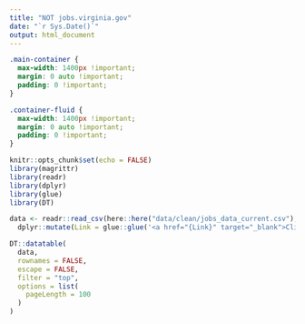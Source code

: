 ```yaml
---
title: "NOT jobs.virginia.gov"
date: "`r Sys.Date()`"
output: html_document
---
```


```css
.main-container {
  max-width: 1400px !important;
  margin: 0 auto !important;
  padding: 0 !important;
}

.container-fluid {
  max-width: 1400px !important;
  margin: 0 auto !important;
  padding: 0 !important;
}
```

```r
knitr::opts_chunk$set(echo = FALSE)
library(magrittr)
library(readr)
library(dplyr)
library(glue)
library(DT)
```

```r
data <- readr::read_csv(here::here("data/clean/jobs_data_current.csv"), show_col_types = FALSE) %>%
  dplyr::mutate(Link = glue::glue('<a href="{Link}" target="_blank">Click to view job</a>'))
```


```r
DT::datatable(
  data, 
  rownames = FALSE, 
  escape = FALSE, 
  filter = "top", 
  options = list(
    pageLength = 100
  )
)
```

